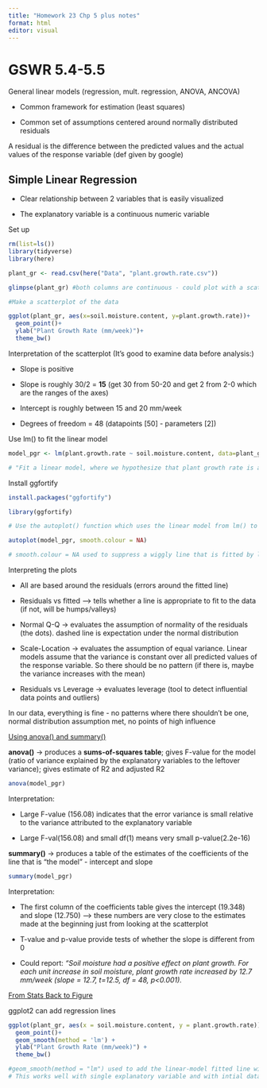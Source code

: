 ```yaml
---
title: "Homework 23 Chp 5 plus notes"
format: html
editor: visual
---
```


# GSWR 5.4-5.5

General linear models (regression, mult. regression, ANOVA, ANCOVA)

-   Common framework for estimation (least squares)

-   Common set of assumptions centered around normally distributed residuals

A residual is the difference between the predicted values and the actual values of the response variable (def given by google)

## Simple Linear Regression

-   Clear relationship between 2 variables that is easily visualized

-   The explanatory variable is a continuous numeric variable

Set up

```r
rm(list=ls())
library(tidyverse)
library(here)
```

```r
plant_gr <- read.csv(here("Data", "plant.growth.rate.csv"))

glimpse(plant_gr) #both columns are continuous - could plot with a scatterplot
```

```r
#Make a scatterplot of the data

ggplot(plant_gr, aes(x=soil.moisture.content, y=plant.growth.rate))+
  geom_point()+
  ylab("Plant Growth Rate (mm/week)")+
  theme_bw()
```

Interpretation of the scatterplot (It's good to examine data before analysis:)

-   Slope is positive

-   Slope is roughly 30/2 = **15** (get 30 from 50-20 and get 2 from 2-0 which are the ranges of the axes)

-   Intercept is roughly between 15 and 20 mm/week

-   Degrees of freedom = 48 (datapoints \[50\] - parameters \[2\])

Use lm() to fit the linear model

```r
model_pgr <- lm(plant.growth.rate ~ soil.moisture.content, data=plant_gr)

# "Fit a linear model, where we hypothesize that plant growth rate is a function of soil moisture content, using the variables from the plant_gr data frame"
```

Install ggfortify

```r
install.packages("ggfortify")
```

```r
library(ggfortify)
```

```r
# Use the autoplot() function which uses the linear model from lm() to create 4 plots that tell about how well model assumptions are met

autoplot(model_pgr, smooth.colour = NA)

# smooth.colour = NA used to suppress a wiggly line that is fitted by locally weighted regression
```

Interpreting the plots

-   All are based around the residuals (errors around the fitted line)

-   Residuals vs fitted –\> tells whether a line is appropriate to fit to the data (if not, will be humps/valleys)

-   Normal Q-Q -\> evaluates the assumption of normality of the residuals (the dots). dashed line is expectation under the normal distribution

-   Scale-Location -\> evaluates the assumption of equal variance. Linear models assume that the variance is constant over all predicted values of the response variable. So there should be no pattern (if there is, maybe the variance increases with the mean)

-   Residuals vs Leverage -\> evaluates leverage (tool to detect influential data points and outliers)

In our data, everything is fine - no patterns where there shouldn't be one, normal distribution assumption met, no points of high influence

[Using anova() and summary()]{.underline}

**anova()** -\> produces a **sums-of-squares table**; gives F-value for the model (ratio of variance explained by the explanatory variables to the leftover variance); gives estimate of R2 and adjusted R2

```r
anova(model_pgr)
```

Interpretation:

-   Large F-value (156.08) indicates that the error variance is small relative to the variance attributed to the explanatory variable

-   Large F-val(156.08) and small df(1) means very small p-value(2.2e-16)

**summary()** -\> produces a table of the estimates of the coefficients of the line that is "the model" - intercept and slope

```r
summary(model_pgr)
```

Interpretation:

-   The first column of the coefficients table gives the intercept (19.348) and slope (12.750) –\> these numbers are very close to the estimates made at the beginning just from looking at the scatterplot

-   T-value and p-value provide tests of whether the slope is different from 0

-   Could report: *"Soil moisture had a positive effect on plant growth. For each unit increase in soil moisture, plant growth rate increased by 12.7 mm/week (slope = 12.7, t=12.5, df = 48, p\<0.001).*

[From Stats Back to Figure]{.underline}

ggplot2 can add regression lines

```r
ggplot(plant_gr, aes(x = soil.moisture.content, y = plant.growth.rate)) +
  geom_point()+
  geom_smooth(method = 'lm') +
  ylab("Plant Growth Rate (mm/week)") +
  theme_bw()

#geom_smooth(method = "lm") used to add the linear-model fitted line with the standard error of the fit using flash transparent grey onto the graph
# This works well with single explanatory variable and with intial data exploration but not well with more complicated models
```
